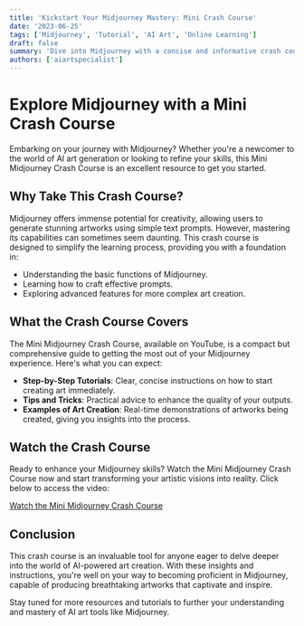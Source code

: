 ```yaml
---
title: 'Kickstart Your Midjourney Mastery: Mini Crash Course'
date: '2023-06-25'
tags: ['Midjourney', 'Tutorial', 'AI Art', 'Online Learning']
draft: false
summary: 'Dive into Midjourney with a concise and informative crash course designed to quickly elevate your understanding and skills in AI-generated art. This mini tutorial covers essential tips and techniques, perfect for beginners and seasoned users alike.'
authors: ['aiartspecialist']
---
```


# Explore Midjourney with a Mini Crash Course

Embarking on your journey with Midjourney? Whether you're a newcomer to the world of AI art generation or looking to refine your skills, this Mini Midjourney Crash Course is an excellent resource to get you started.

## Why Take This Crash Course?

Midjourney offers immense potential for creativity, allowing users to generate stunning artworks using simple text prompts. However, mastering its capabilities can sometimes seem daunting. This crash course is designed to simplify the learning process, providing you with a foundation in:

- Understanding the basic functions of Midjourney.
- Learning how to craft effective prompts.
- Exploring advanced features for more complex art creation.

## What the Crash Course Covers

The Mini Midjourney Crash Course, available on YouTube, is a compact but comprehensive guide to getting the most out of your Midjourney experience. Here's what you can expect:

- **Step-by-Step Tutorials**: Clear, concise instructions on how to start creating art immediately.
- **Tips and Tricks**: Practical advice to enhance the quality of your outputs.
- **Examples of Art Creation**: Real-time demonstrations of artworks being created, giving you insights into the process.

## Watch the Crash Course

Ready to enhance your Midjourney skills? Watch the Mini Midjourney Crash Course now and start transforming your artistic visions into reality. Click below to access the video:

[Watch the Mini Midjourney Crash Course](https://www.youtube.com/watch?v=lFI8JQvPfu8)

## Conclusion

This crash course is an invaluable tool for anyone eager to delve deeper into the world of AI-powered art creation. With these insights and instructions, you're well on your way to becoming proficient in Midjourney, capable of producing breathtaking artworks that captivate and inspire.

Stay tuned for more resources and tutorials to further your understanding and mastery of AI art tools like Midjourney.

